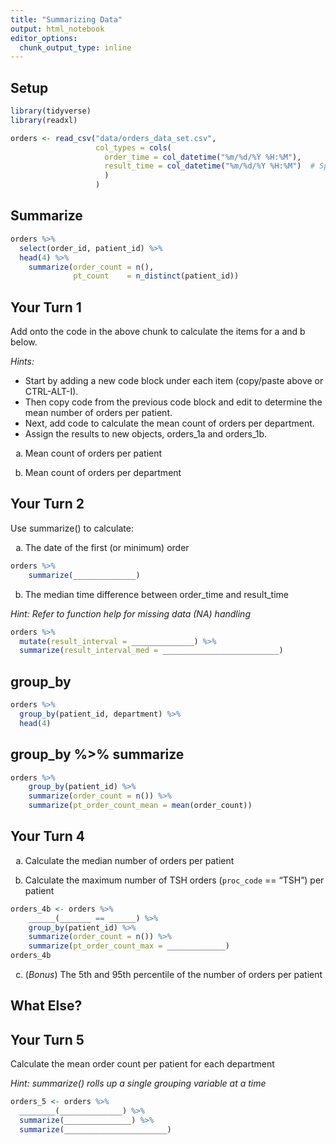 ```yaml
---
title: "Summarizing Data"
output: html_notebook
editor_options: 
  chunk_output_type: inline
---
```


## Setup

```r
library(tidyverse) 
library(readxl) 

orders <- read_csv("data/orders_data_set.csv", 
                   col_types = cols(
                     order_time = col_datetime("%m/%d/%Y %H:%M"),
                     result_time = col_datetime("%m/%d/%Y %H:%M")  # Specifying equivalent date format to variables used below
                     )
                   )
```

## Summarize

```r
orders %>%
  select(order_id, patient_id) %>%
  head(4) %>%
	summarize(order_count = n(),
	          pt_count    = n_distinct(patient_id)) 
```

## Your Turn 1

Add onto the code in the above chunk to calculate the items for a and b below.

*Hints:* 

- Start by adding a new code block under each item (copy/paste above or CTRL-ALT-I).
- Then copy code from the previous code block and edit to determine the mean number of orders per patient. 
- Next, add code to calculate the mean count of orders per department. 
- Assign the results to new objects, orders_1a and orders_1b.

a) Mean count of orders per patient
 
b) Mean count of orders per department


## Your Turn 2

Use summarize() to calculate:

a) The date of the first (or minimum) order

```r
orders %>% 
	summarize(______________)
```

b) The median time difference between order_time and result_time

*Hint: Refer to function help for missing data (NA) handling*

```r
orders %>%
  mutate(result_interval = ______________) %>%
  summarize(result_interval_med = __________________________)
```

## group_by

```r
orders %>% 
  group_by(patient_id, department) %>%
  head(4)
```

## group_by %>% summarize

```r
orders %>%
	group_by(patient_id) %>%
	summarize(order_count = n()) %>%
	summarize(pt_order_count_mean = mean(order_count))
```

## Your Turn 4

a) Calculate the median number of orders per patient

b) Calculate the maximum number of TSH orders (`proc_code` == "TSH") per patient

```r
orders_4b <- orders %>%  
	______(_______ == ______) %>%	
	group_by(patient_id) %>%
	summarize(order_count = n()) %>%
	summarize(pt_order_count_max = _____________)
orders_4b
```

c) (*Bonus*) The 5th and 95th percentile of the number of orders per patient

## What Else?

## Your Turn 5

Calculate the mean order count per patient for each department

*Hint: summarize() rolls up a single grouping variable at a time*

```r
orders_5 <- orders %>%
  ________(______________) %>%
  summarize(_______________) %>%
  summarize(_______________________)
```
